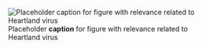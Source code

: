 ![Placeholder __caption__ for figure with relevance related to Heartland virus](/img/placeholder.jpg)